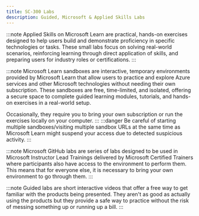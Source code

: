 ```yaml
---
title: SC-300 Labs
description: Guided, Microsoft & Applied Skills Labs
---
```


<Tabs>
  <TabItem label="Applied Skills">

:::note 
Applied Skills on Microsoft Learn are practical, hands-on exercises designed to help users build and demonstrate proficiency in specific technologies or tasks. These small labs focus on solving real-world scenarios, reinforcing learning through direct application of skills, and preparing users for industry roles or certifications.
:::

  <CardGrid>
    <LinkCard title="Prepare security and compliance to support Microsoft 365 Copilot" href="https://learn.microsoft.com/credentials/applied-skills/prepare-security-and-compliance-to-support-microsoft-365-copilot/?WT.mc_id=studentamb_165290" />
    <LinkCard title="Get started with identities and access using Microsoft Entra" href="https://learn.microsoft.com/credentials/applied-skills/get-started-with-identities-and-access-using-microsoft-entra/?WT.mc_id=studentamb_165290" />
  </CardGrid>
  </TabItem>

  <TabItem label="Microsoft Learn">

:::note 
Microsoft Learn sandboxes are interactive, temporary environments provided by Microsoft Learn that allow users to practice and explore Azure services and other Microsoft technologies without needing their own subscription. These sandboxes are free, time-limited, and isolated, offering a secure space to complete guided learning modules, tutorials, and hands-on exercises in a real-world setup.

Occasionally, they require you to bring your own subscription or run the exercises locally on your computer.
:::
:::danger 
Be careful of starting multiple sandboxes/visiting multiple sandbox URLs at the same time as Microsoft Learn might suspend your access due to detected suspicious activity. 
::: 

  <CardGrid>
  <LinkCard title="Exercise - manage users roles" href="https://learn.microsoft.com/training/modules/implement-initial-configuration-of-azure-active-directory/4-exercise-manage-users-roles/?WT.mc_id=studentamb_165290" /> 
  <LinkCard title="Exercise - setting tenant-wide properties" href="https://learn.microsoft.com/training/modules/implement-initial-configuration-of-azure-active-directory/9-exercise-set-tenant-wide-properties/?WT.mc_id=studentamb_165290" /> 
  <LinkCard title="Exercise - assign licenses to users" href="https://learn.microsoft.com/training/modules/create-configure-manage-identities/3-exercise-assign-licenses-users/?WT.mc_id=studentamb_165290" /> 
  <LinkCard title="Exercise - restore or remove deleted users" href="https://learn.microsoft.com/training/modules/create-configure-manage-identities/4-exercise-restore-remove-deleted-users/?WT.mc_id=studentamb_165290" /> 
  <LinkCard title="Exercise - add groups in Microsoft Entra ID" href="https://learn.microsoft.com/training/modules/create-configure-manage-identities/6-exercise-add-groups-azure-active-directory/?WT.mc_id=studentamb_165290" /> 
  <LinkCard title="Exercise - change group license assignments" href="https://learn.microsoft.com/training/modules/create-configure-manage-identities/9-exercise-change-group-license-assignments/?WT.mc_id=studentamb_165290" /> 
  <LinkCard title="Exercise - change user license assignments" href="https://learn.microsoft.com/training/modules/create-configure-manage-identities/10-exercise-change-user-license-assignments/?WT.mc_id=studentamb_165290" /> 
  <LinkCard title="Exercise - configure external collaboration" href="https://learn.microsoft.com/training/modules/implement-manage-external-identities/4-exercise-configure-external-collaboration/?WT.mc_id=studentamb_165290" /> 
  <LinkCard title="Exercise - add guest users to directory" href="https://learn.microsoft.com/training/modules/implement-manage-external-identities/6-exercise-add-guest-users-to-directory/?WT.mc_id=studentamb_165290" /> 
  <LinkCard title="Exercise - invite guest users bulk" href="https://learn.microsoft.com/training/modules/implement-manage-external-identities/7-exercise-invite-guest-users-bulk/?WT.mc_id=studentamb_165290" /> 
  <LinkCard title="Exercise - explore dynamic groups" href="https://learn.microsoft.com/training/modules/implement-manage-external-identities/11-exercise-explore-dynamic-groups/?WT.mc_id=studentamb_165290" /> 
  <LinkCard title="Exercise - Enable Microsoft Entra multifactor authentication" href="https://learn.microsoft.com/training/modules/secure-aad-users-with-mfa/4-exercise-mfa/?WT.mc_id=studentamb_165290" /> 
  <LinkCard title="Exercise - configure and deploy self-service password reset" href="https://learn.microsoft.com/training/modules/manage-user-authentication/5-exercise-configure-deploy-self-service-password-reset/?WT.mc_id=studentamb_165290" /> 
  <LinkCard title="Exercise - Work with security defaults" href="https://learn.microsoft.com/training/modules/plan-implement-administer-conditional-access/3-exercise-work-with-security-defaults/?WT.mc_id=studentamb_165290" /> 
  <LinkCard title="Exercise - Implement Conditional Access policies roles and assignments" href="https://learn.microsoft.com/training/modules/plan-implement-administer-conditional-access/6-exercise-implement-conditional-access-policies-roles-assignments/?WT.mc_id=studentamb_165290" /> 
  <LinkCard title="Exercise - Configure authentication session controls" href="https://learn.microsoft.com/training/modules/plan-implement-administer-conditional-access/10-exercise-configure-authentication-session-controls/?WT.mc_id=studentamb_165290" /> 
  <LinkCard title="Exercise - enable sign-in risk policy" href="https://learn.microsoft.com/training/modules/manage-azure-active-directory-identity-protection/4-exercise-enable-sign-risk-policy/?WT.mc_id=studentamb_165290" /> 
  <LinkCard title="Exercise - configure Microsoft Entra multifactor authentication registration policy" href="https://learn.microsoft.com/training/modules/manage-azure-active-directory-identity-protection/5-exercise-configure-multi-factor-authentication-registration-policy/?WT.mc_id=studentamb_165290" /> 
  <LinkCard title="Exercise - implement access management for apps" href="https://learn.microsoft.com/training/modules/plan-design-integration-of-enterprise-apps-for-sso/4-implement-access-management-for-app/?WT.mc_id=studentamb_165290" /> 
  <LinkCard title="Exercise - create a custom role to manage app registration" href="https://learn.microsoft.com/training/modules/plan-design-integration-of-enterprise-apps-for-sso/6-create-custom-role-manage-app-registration/?WT.mc_id=studentamb_165290" /> 
  <LinkCard title="Exercise - add app roles to an application and receive tokens" href="https://learn.microsoft.com/training/modules/implement-app-registration/8-add-app-roles-application-receive-tokens/?WT.mc_id=studentamb_165290" /> 
  <LinkCard title="Exercise - create and manage a resource catalog with Microsoft Entra entitlement managements" href="https://learn.microsoft.com/training/modules/plan-implement-entitlement-management/3-create-manage-resource-catalog/?WT.mc_id=studentamb_165290" /> 
  <LinkCard title="Exercise - add terms of use acceptance report" href="https://learn.microsoft.com/training/modules/plan-implement-entitlement-management/5-add-terms-of-use-acceptance-report/?WT.mc_id=studentamb_165290" /> 
  <LinkCard title="Exercise - manage the lifecycle of external users with Microsoft Entra identity governance" href="https://learn.microsoft.com/training/modules/plan-implement-entitlement-management/6-manage-lifecycle-of-external-users/?WT.mc_id=studentamb_165290" />  
  <LinkCard title="Exercise - configure Privileged Identity Management for Microsoft Entra roles" href="https://learn.microsoft.com/training/modules/plan-implement-privileged-access/4-configure-privileged-identity-management-for-azure-active-directory-roles/?WT.mc_id=studentamb_165290" /> 
  <LinkCard title="Exercise - assign Microsoft Entra roles in Privileged Identity Management" href="https://learn.microsoft.com/training/modules/plan-implement-privileged-access/5-assign-azure-active-directory-roles-privileged-identity-management/?WT.mc_id=studentamb_165290" /> 
  <LinkCard title="Exercise - assign Azure resource roles in Privileged Identity Management" href="https://learn.microsoft.com/training/modules/plan-implement-privileged-access/6-assign-azure-resource-roles-privileged-identity-management/?WT.mc_id=studentamb_165290" /> 
  <LinkCard title="Exercise - connect data from Microsoft Entra ID to Microsoft Sentinel" href="https://learn.microsoft.com/training/modules/monitor-maintain-azure-active-directory/4-connect-data-from-azure-active-directory-to-azure-sentinel/?WT.mc_id=studentamb_165290" /> 
  </CardGrid>
  </TabItem>


  <TabItem label="Microsoft GitHub">

:::note 
Microsoft GitHub labs are series of labs designed to be used in Microsoft Instructor Lead Trainings delivered by Microsoft Certified Trainers where participants also have access to the environment to perform them. This means that for everyone else, it is necessary to bring your own environment to go through them. 
:::

<CardGrid>
  <LinkCard title="Lab Environment Setup" href="https://microsoftlearning.github.io/SC-300-Identity-and-Access-Administrator/Instructions/Labs/Lab_00_SetUpLabResources.html" />
  <LinkCard title="Manage User Roles" href="https://microsoftlearning.github.io/SC-300-Identity-and-Access-Administrator/Instructions/Labs/Lab_01_ManageUserRoles.html" />
  <LinkCard title="Working with Tenant Properties" href="https://microsoftlearning.github.io/SC-300-Identity-and-Access-Administrator/Instructions/Labs/Lab_02_WorkingWithTenantProperties.html" />
  <LinkCard title="Assigning licenses using group membership" href="https://microsoftlearning.github.io/SC-300-Identity-and-Access-Administrator/Instructions/Labs/Lab_03_AssignLicensesToUsersByGroupMembershipAAD.html" />
  <LinkCard title="Configure external collaboration settings" href="https://microsoftlearning.github.io/SC-300-Identity-and-Access-Administrator/Instructions/Labs/Lab_04_ConfigureExternalCollaborationSettings.html" />
  <LinkCard title="Add guest users to the directory" href="https://microsoftlearning.github.io/SC-300-Identity-and-Access-Administrator/Instructions/Labs/Lab_05_AddGuestUsersToTheDirectory.html" />
  <LinkCard title="Add a federated identity provider" href="https://microsoftlearning.github.io/SC-300-Identity-and-Access-Administrator/Instructions/Labs/Lab_06_AddFederatedIdentityProvider.html" />
  <LinkCard title="Optional — Add Hybrid Identity with Microsoft Entra Connect" href="https://microsoftlearning.github.io/SC-300-Identity-and-Access-Administrator/Instructions/Labs/Lab_07_AddHybridIdentityWithAzureADConnect.html" />
  <LinkCard title="Enable multi-factor authentication" href="https://microsoftlearning.github.io/SC-300-Identity-and-Access-Administrator/Instructions/Labs/Lab_07_AddHybridIdentityWithAzureADConnect.html" />
  <LinkCard title="Enable Microsoft Entra self service password reset" href="https://microsoftlearning.github.io/SC-300-Identity-and-Access-Administrator/Instructions/Labs/Lab_09_ConfigureAndDeploySelfServicePasswordReset.html" />
  <LinkCard title="Microsoft Entra ID Authentication for Windows and Linux Virtual Machines" href="https://microsoftlearning.github.io/SC-300-Identity-and-Access-Administrator/Instructions/Labs/Lab_10_AzureADAuthenticationForWindowsAndLinuxVM.html" />
  <LinkCard title="Assign Azure resource roles in Privileged Identity Management" href="https://microsoftlearning.github.io/SC-300-Identity-and-Access-Administrator/Instructions/Labs/Lab_11_AssignAzureResourceRolesInPrivilegedIdentityManagement.html" />
  <LinkCard title="Manage Microsoft Entra smart lockout values" href="https://microsoftlearning.github.io/SC-300-Identity-and-Access-Administrator/Instructions/Labs/Lab_12_ManageAzureADSmartLockoutValues.html" />
  <LinkCard title="Implement and test a conditional access policy" href="https://microsoftlearning.github.io/SC-300-Identity-and-Access-Administrator/Instructions/Labs/Lab_13_ImplementAndTestAConditionalAccessPolicy.html" />
  <LinkCard title="Enable sign in and user risk policies" href="https://microsoftlearning.github.io/SC-300-Identity-and-Access-Administrator/Instructions/Labs/Lab_14_EnableSignRiskPolicy.html" />
  <LinkCard title="Configure an Multifactor authentication registration policy" href="https://microsoftlearning.github.io/SC-300-Identity-and-Access-Administrator/Instructions/Labs/Lab_15_ConfigureAAD_MultiFactorAuthRegPolicy.html" />
  <LinkCard title="Using Azure Key Vault for Managed Identities" href="https://microsoftlearning.github.io/SC-300-Identity-and-Access-Administrator/Instructions/Labs/Lab_16_UsingAzureKeyVaultForManagedIdentities.html" />
  <LinkCard title="Defender for Cloud Apps application discovery and enforcing restrictions" href="https://microsoftlearning.github.io/SC-300-Identity-and-Access-Administrator/Instructions/Labs/Lab_17_DefenderForCloudAppsDiscoveryAndRestrictions.html" />
  <LinkCard title="Defender for Cloud Apps Access Policies" href="https://microsoftlearning.github.io/SC-300-Identity-and-Access-Administrator/Instructions/Labs/Lab_18_DefenderForCloudAppsAccessPolicies.html" />
  <LinkCard title="Register an application" href="https://microsoftlearning.github.io/SC-300-Identity-and-Access-Administrator/Instructions/Labs/Lab_19_RegisterAnApplication.html" />
  <LinkCard title="Implement access management for apps" href="https://microsoftlearning.github.io/SC-300-Identity-and-Access-Administrator/Instructions/Labs/Lab_20_ImplementAccessManagementForApps.html" />
  <LinkCard title="Grant tenant-wide admin consent to an application" href="https://microsoftlearning.github.io/SC-300-Identity-and-Access-Administrator/Instructions/Labs/Lab_21_GrantTenantWideAdminConsentToAnApplication.html" />
  <LinkCard title="Create and manage a catalog of resources in Microsoft Entra entitlement management" href="https://microsoftlearning.github.io/SC-300-Identity-and-Access-Administrator/Instructions/Labs/Lab_22_CreateAndManageACatalogOfResourcesInAADEntitlementManagement.html" />
  <LinkCard title="Add terms of use and acceptance reporting" href="https://microsoftlearning.github.io/SC-300-Identity-and-Access-Administrator/Instructions/Labs/Lab_23_AddTermsOfUseAcceptanceReporting.html" />
  <LinkCard title="Manage the lifecycle of external users in Microsoft Entra Identity Governance settings" href="https://microsoftlearning.github.io/SC-300-Identity-and-Access-Administrator/Instructions/Labs/Lab_24_ManageTheLifecycleOfExternalUsersInAADIdentityGovernanceSettings%20.html" />
  <LinkCard title="Creating Access Reviews for Internal and External Users" href="https://microsoftlearning.github.io/SC-300-Identity-and-Access-Administrator/Instructions/Labs/Lab_25_CreatingAccessReviewsForUsers.html" />
  <LinkCard title="Configure Privileged Identity Management for Microsoft Entra roles" href="https://microsoftlearning.github.io/SC-300-Identity-and-Access-Administrator/Instructions/Labs/Lab_26_ConfigurePrivilegedIdentityManagementForAADRoles.html" />
  <LinkCard title="Microsoft Sentinel Kusto Queries for Microsoft Entra data sources" href="https://microsoftlearning.github.io/SC-300-Identity-and-Access-Administrator/Instructions/Labs/Lab_27_MicrosoftSentinelKustoQueries.html" />
  <LinkCard title="Monitor and managed security posture with Identity Secure Score" href="https://microsoftlearning.github.io/SC-300-Identity-and-Access-Administrator/Instructions/Labs/Lab_28_MonitorIdentitySecureScore.html" />
</CardGrid>

  </TabItem>

  <TabItem label="Guided Labs">

:::note 
Guided labs are short interactive videos that offer a free way to get familiar with the products being presented. They aren't as good as actually using the products but they provide a safe way to practice without the risk of messing something up or running up a bill.
:::

<CardGrid>
  <LinkCard title="Demo - manage guest users in Microsoft Entra ID" href="https://learn.microsoft.com/training/modules/implement-manage-external-identities/8-demo-invite-guest-users-to-app/?WT.mc_id=studentamb_165290" />
</CardGrid>
  </TabItem>
</Tabs>
